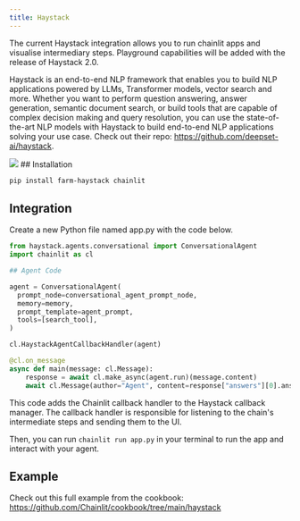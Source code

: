 ```yaml
---
title: Haystack
---
```


<Note>
  The current Haystack integration allows you to run chainlit apps and visualise
  intermediary steps. Playground capabilities will be added with the release of
  Haystack 2.0.
</Note>

Haystack is an end-to-end NLP framework that enables you to build NLP applications powered by LLMs, Transformer models, vector search and more. Whether you want to perform question answering, answer generation, semantic document search, or build tools that are capable of complex decision making and query resolution, you can use the state-of-the-art NLP models with Haystack to build end-to-end NLP applications solving your use case.
Check out their repo: https://github.com/deepset-ai/haystack.

<Frame caption="A Haystack agent run with reasoning steps">
  <img src="/images/chainlit-haystack.png" />
</Frame>
## Installation

```bash
pip install farm-haystack chainlit
```

## Integration

Create a new Python file named app.py with the code below.

<CodeGroup>

```python Code Example
from haystack.agents.conversational import ConversationalAgent
import chainlit as cl

## Agent Code

agent = ConversationalAgent(
  prompt_node=conversational_agent_prompt_node,
  memory=memory,
  prompt_template=agent_prompt,
  tools=[search_tool],
)

cl.HaystackAgentCallbackHandler(agent)

@cl.on_message
async def main(message: cl.Message):
    response = await cl.make_async(agent.run)(message.content)
    await cl.Message(author="Agent", content=response["answers"][0].answer).send()

```

</CodeGroup>

This code adds the Chainlit callback handler to the Haystack callback manager.
The callback handler is responsible for listening to the chain's intermediate steps and sending them to the UI.

Then, you can run `chainlit run app.py` in your terminal to run the app and interact with your agent.

## Example

Check out this full example from the cookbook: https://github.com/Chainlit/cookbook/tree/main/haystack
